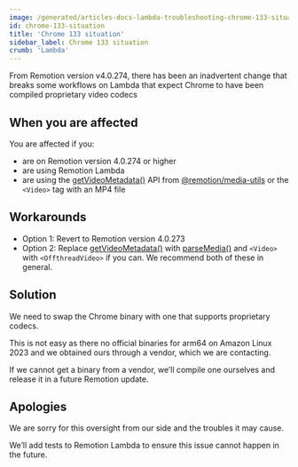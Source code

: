 ```yaml
---
image: /generated/articles-docs-lambda-troubleshooting-chrome-133-situation.png
id: chrome-133-situation
title: 'Chrome 133 situation'
sidebar_label: Chrome 133 situation
crumb: 'Lambda'
---
```


From Remotion version v4.0.274, there has been an inadvertent change that breaks some workflows on Lambda that expect Chrome to have been compiled proprietary video codecs

## When you are affected

You are affected if you:

- are on Remotion version 4.0.274 or higher
- are using Remotion Lambda
- are using the [getVideoMetadata()](/docs/get-video-metadata) API from [@remotion/media-utils](/docs/media-utils) or the `<Video>` tag with an MP4 file

## Workarounds

- Option 1: Revert to Remotion version 4.0.273
- Option 2: Replace [getVideoMetadata()](/docs/renderer/get-video-metadata) with [parseMedia()](/docs/media-parser/parse-media) and `<Video>` with `<OffthreadVideo>` if you can. We recommend both of these in general.

## Solution

We need to swap the Chrome binary with one that supports proprietary codecs.

This is not easy as there no official binaries for arm64 on Amazon Linux 2023 and we obtained ours through a vendor, which we are contacting.

If we cannot get a binary from a vendor, we’ll compile one ourselves and release it in a future Remotion update.

## Apologies

We are sorry for this oversight from our side and the troubles it may cause.

We’ll add tests to Remotion Lambda to ensure this issue cannot happen in the future.
